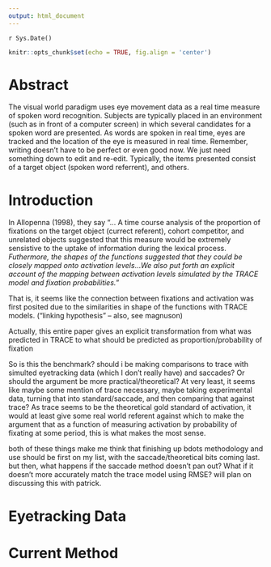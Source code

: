 ```yaml
---
output: html_document
---
```


`r Sys.Date()`

```r
knitr::opts_chunk$set(echo = TRUE, fig.align = 'center')
```

# Abstract

The visual world paradigm uses eye movement data as a real time measure of spoken word recognition. Subjects are typically placed in an environment (such as in front of a computer screen) in which several candidates for a spoken word are presented. As words are spoken in real time, eyes are tracked and the location of the eye is measured in real time. Remember, writing doesn't have to be perfect or even good now. We just need something down to edit and re-edit. Typically, the items presented consist of a target object (spoken word referrent), and others. 

# Introduction

In Allopenna (1998), they say "... A time course analysis of the proportion of fixations on the target object (currect referent), cohort competitor, and unrelated objects suggested that this measure would be extremely sensistive to the uptake of information during the lexical process. *Futhermore, the shapes of the functions suggested that they could be closely mapped onto activation levels*...*We also put forth an explicit account of the mapping between activation levels simulated by the TRACE model and fixation probabilities.*"

That is, it seems like the connection between fixations and activation was first posited due to the similarities in shape of the functions with TRACE models. ("linking hypothesis" -- also, see magnuson)

Actually, this entire paper gives an explicit transformation from what was predicted in TRACE to what should be predicted as proportion/probability of fixation

So is this the benchmark? should i be making comparisons to trace with simulted eyetracking data (which I don't really have) and saccades? Or should the argument be more practical/theoretical? At very least, it seems like maybe some mention of trace necessary, maybe taking experimental data, turning that into standard/saccade, and then comparing that against trace? As trace seems to be the theoretical gold standard of activation, it would at least give some real world referent against which to make the argument that as a function of measuring activation by probability of fixating at some period, this is what makes the most sense.

both of these things make me think that finishing up bdots methodology and use should be first on my list, with the saccade/theoretical bits coming last. but then, what happens if the saccade method doesn't pan out? What if it doesn't more accurately match the trace model using RMSE? will plan on discussing this with patrick.

# Eyetracking Data

# Current Method